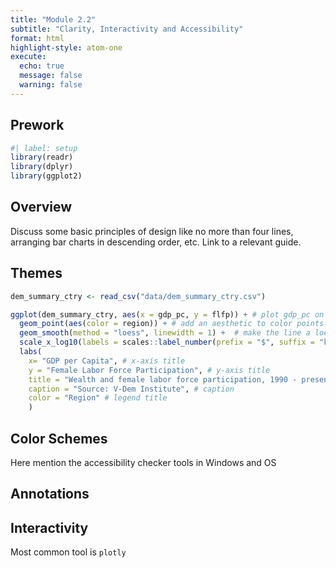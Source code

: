 ```yaml
---
title: "Module 2.2"
subtitle: "Clarity, Interactivity and Accessibility"
format: html
highlight-style: atom-one
execute:
  echo: true
  message: false
  warning: false
---
```


## Prework

```r
#| label: setup
library(readr)
library(dplyr)
library(ggplot2)
```

## Overview

Discuss some basic principles of design like no more than four lines, arranging bar charts in descending order, etc. Link to a relevant guide. 

## Themes

```r
dem_summary_ctry <- read_csv("data/dem_summary_ctry.csv")

ggplot(dem_summary_ctry, aes(x = gdp_pc, y = flfp)) + # plot gdp_pc on the x-axys and flfp on the y-axis 
  geom_point(aes(color = region)) + # add an aesthetic to color points by region
  geom_smooth(method = "loess", linewidth = 1) +  # make the line a loess curve
  scale_x_log10(labels = scales::label_number(prefix = "$", suffix = "k")) + # stretch x- axis, add '$' and 'k' to values
  labs(
    x= "GDP per Capita", # x-axis title
    y = "Female Labor Force Participation", # y-axis title
    title = "Wealth and female labor force participation, 1990 - present", # plot title
    caption = "Source: V-Dem Institute", # caption
    color = "Region" # legend title
    )
```

## Color Schemes

Here mention the accessibility checker tools in Windows and OS


## Annotations



## Interactivity

Most common tool is `plotly`


